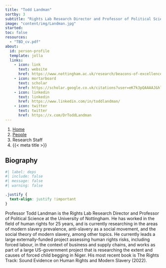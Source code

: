 ```yaml
---
title: "Todd Landman"
sortby: 3
subtitle: "Rights Lab Research Director and Professor of Political Science"
image: "content/img/Landman.jpg"
started: 
toc: false
resources: 
  - "TBD_cv.pdf"
about:
  id: person-profile
  template: jolla
  links:
    - icon: link
      text: website
      href: https://www.nottingham.ac.uk/research/beacons-of-excellence/rights-lab/our-team/todd-landman/index.aspx
    - icon: mortarboard
      text: scholar
      href: https://scholar.google.co.uk/citations?user=eK7k3pQAAAAJ&hl=en
    - icon: linkedin
      text: linkedin
      href: https://www.linkedin.com/in/toddlandman/
    - icon: twitter
      text: twitter
      href: https://x.com/DrToddLandman     
---
```


```{=html}
<nav aria-label="breadcrumb">
  <ol class="breadcrumb">
    <li class="breadcrumb-item"><a href="../../index.html">Home</a></li>
    <li class="breadcrumb-item"><a href="../../people.html">People</a></li>
    <li class="breadcrumb-item active">Research Staff</li>
    <li class="breadcrumb-item active" aria-current="page">{{< meta title >}}</li>
  </ol>
</nav>
```

:::{#person-profile}
:::

## Biography

```r
#| label: deps
#| include: false
#| message: false
#| warning: false

```

```css
.justify {
  text-align: justify !important
}
```

::: {.justify}

Professor Todd Landman is the Rights Lab Research Director and Professor of Political Science at the University of Nottingham. He has worked in the field of human rights for 25 years, and is currently researching in the areas of modern slavery prevalence, anti-slavery as a social movement, and the social theory of modern slavery, among other topics. He currently leads a large externally-funded project assessing human rights risks, including forced labour, in the context of business and supply chains, and works as part of a large US-government project that is researching the extent and causes of forced child begging in Niger. His most recent book is The Rights Track: Sound Evidence on Human Rights and Modern Slavery (2022).

:::

